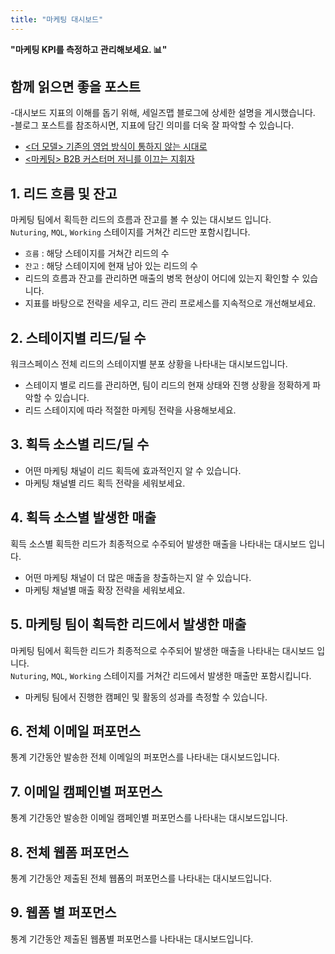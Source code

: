 ```yaml
---
title: "마케팅 대시보드"
---
```


**"마케팅 KPI를 측정하고 관리해보세요. 📊"** <br/>

## 함께 읽으면 좋을 포스트
<Tip> -대시보드 지표의 이해를 돕기 위해, 세일즈맵 블로그에 상세한 설명을 게시했습니다.<br/>
 -블로그 포스트를 참조하시면, 지표에 담긴 의미를 더욱 잘 파악할 수 있습니다.</Tip>
- [\<더 모델\> 기존의 영업 방식이 통하지 않는 시대로](https://blog.salesmap.kr/the-model-introduction/)
- [\<마케팅\> B2B 커스터머 저니를 이끄는 지휘자](https://blog.salesmap.kr/the-model-marketing/)

## 1. 리드 흐름 및 잔고
마케팅 팀에서 획득한 리드의 흐름과 잔고를 볼 수 있는 대시보드 입니다.<br/>
<code>Nuturing</code>, <code>MQL</code>, <code>Working</code> 스테이지를 거쳐간 리드만 포함시킵니다.
- <code>흐름</code> : 해당 스테이지를 거쳐간 리드의 수
- <code>잔고</code> : 해당 스테이지에 현재 남아 있는 리드의 수
- 리드의 흐름과 잔고를 관리하면 매출의 병목 현상이 어디에 있는지 확인할 수 있습니다.
- 지표를 바탕으로 전략을 세우고, 리드 관리 프로세스를 지속적으로 개선해보세요.
## 2. 스테이지별 리드/딜 수
워크스페이스 전체 리드의 스테이지별 분포 상황을 나타내는 대시보드입니다.
- 스테이지 별로 리드를 관리하면, 팀이 리드의 현재 상태와 진행 상황을 정확하게 파악할 수 있습니다.
- 리드 스테이지에 따라 적절한 마케팅 전략을 사용해보세요. 
## 3. 획득 소스별 리드/딜 수
- 어떤 마케팅 채널이 리드 획득에 효과적인지 알 수 있습니다.
- 마케팅 채널별 리드 획득 전략을 세워보세요.
## 4. 획득 소스별 발생한 매출
획득 소스별 획득한 리드가 최종적으로 수주되어 발생한 매출을 나타내는 대시보드 입니다.
- 어떤 마케팅 채널이 더 많은 매출을 창출하는지 알 수 있습니다.
- 마케팅 채널별 매출 확장 전략을 세워보세요.
## 5. 마케팅 팀이 획득한 리드에서 발생한 매출
마케팅 팀에서 획득한 리드가 최종적으로 수주되어 발생한 매출을 나타내는 대시보드 입니다.<br/>
<code>Nuturing</code>, <code>MQL</code>, <code>Working</code> 스테이지를 거쳐간 리드에서 발생한 매출만 포함시킵니다.
- 마케팅 팀에서 진행한 캠페인 및 활동의 성과를 측정할 수 있습니다.
## 6. 전체 이메일 퍼포먼스
통계 기간동안 발송한 전체 이메일의 퍼포먼스를 나타내는 대시보드입니다.
## 7. 이메일 캠페인별 퍼포먼스
통계 기간동안 발송한 이메일 캠페인별 퍼포먼스를 나타내는 대시보드입니다.
## 8. 전체 웹폼 퍼포먼스
통계 기간동안 제출된 전체 웹폼의 퍼포먼스를 나타내는 대시보드입니다.
## 9. 웹폼 별 퍼포먼스
통계 기간동안 제출된 웹폼별 퍼포먼스를 나타내는 대시보드입니다.